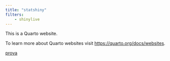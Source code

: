 ```yaml
---
title: "statshiny"
filters: 
    - shinylive
---
```


This is a Quarto website.

To learn more about Quarto websites visit <https://quarto.org/docs/websites>.

[prova](shiny/sampdist.qmd)